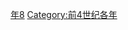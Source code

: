 {{Catnav|頁面分類|历史|歷史時代|年|前4世纪各年}}

{{catmore}}
{{Commons category|398 BC}}

[[Category:前390年代|年8]]
[[Category:前4世纪各年|Category:前4世纪各年]]